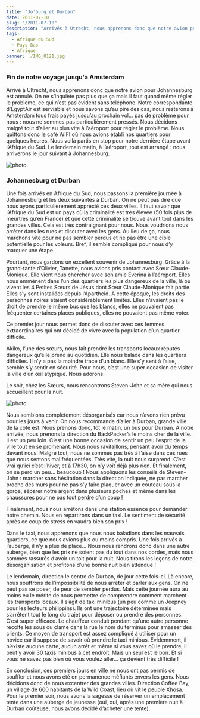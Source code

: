 ```yaml
---
title: "Jo'burg et Durban"
date: 2011-07-10
slug: "/2011-07-10"
description: "Arrivés à Utrecht, nous apprenons donc que notre avion pour Johannesburg est annulé. On ne s’inquiète pas plus que ça mais il faut quand même régler le problème, ce qui n’est pas évident sans téléphone. Notre..."
tags:
  - Afrique du Sud
  - Pays-Bas
  - Afrique
banner: ./IMG_0121.jpg
---
```


### Fin de notre voyage jusqu'à Amsterdam

Arrivé à Ultrecht, nous apprenons donc que notre avion pour Johannesburg est annulé. On ne s’inquiète pas plus que ça mais il faut quand même régler le problème, ce qui n’est pas évident sans téléphone. Notre correspondante d’EgyptAir est serviable et nous savons qu’au pire des cas, nous resterons à Amsterdam tous frais payés jusqu’au prochain vol… pas de problème pour nous : nous ne sommes pas particulièrement pressés. Nous décidons malgré tout d’aller au plus vite à l’aéroport pour régler le problème. Nous quittons donc le café WIFI où nous avions établi nos quartiers pour quelques heures. Nous voilà partis en stop pour notre dernière étape avant l’Afrique du Sud. Le lendemain matin, à l’aéroport, tout est arrangé : nous arriverons le jour suivant à Johannesburg.

![photo](./IMG_0111.jpg)

### Johannesburg et Durban

Une fois arrivés en Afrique du Sud, nous passons la première journée à Johannesburg et les deux suivantes à Durban. On ne peut pas dire que nous ayons particulièrement apprécié ces deux villes. Il faut savoir que l’Afrique du Sud est un pays où la criminalité est très élevée (50 fois plus de meurtres qu’en France) et que cette criminalité se trouve avant tout dans les grandes villes. Cela est très contraignant pour nous. Nous voudrions nous arrêter dans les rues et discuter avec les gens. Au lieu de ça, nous marchons vite pour ne pas sembler perdus et ne pas être une cible potentielle pour les voleurs. Bref, il semble compliqué pour nous d’y marquer une étape.

Pourtant, nous gardons un excellent souvenir de Johannesburg. Grâce à la grand-tante d’Olivier, Tanette, nous avions pris contact avec Sœur Claude-Monique. Elle vient nous chercher avec son amie Everina à l’aéroport. Elles nous emmènent dans l’un des quartiers les plus dangereux de la ville, là où vivent les 4 Petites Sœurs de Jésus dont Sœur Claude-Monique fait partie. Elles s'y sont installées depuis l’Apartheid. A cette époque, les droits des personnes noires étaient considérablement limités. Elles n’avaient pas le droit de prendre le même bus que les blancs, elles ne pouvaient pas fréquenter certaines places publiques, elles ne pouvaient pas même voter.

Ce premier jour nous permet donc de discuter avec ces femmes extraordinaires qui ont décidé de vivre avec la population d’un quartier difficile.

Akiko, l’une des sœurs, nous fait prendre les transports locaux réputés dangereux qu’elle prend au quotidien. Elle nous balade dans les quartiers difficiles. Il n’y a pas la moindre trace d’un blanc. Elle s’y sent à l’aise, semble s’y sentir en sécurité. Pour nous, c’est une super occasion de visiter la ville d’un œil atypique. Nous adorons.

Le soir, chez les Sœurs, nous rencontrons Steven-John et sa mère qui nous accueillent pour la nuit.

![photo](./IMG_0123.jpg)

Nous semblons complètement désorganisés car nous n’avons rien prévu pour les jours à venir. On nous recommande d’aller à Durban, grande ville de la côte est. Nous prenons donc, tôt le matin, un bus pour Durban. A notre arrivée, nous prenons la direction du BackPacker’s le moins cher de la ville. Il est un peu loin. C’est une bonne occasion de sentir un peu l’esprit de la ville tout en se promenant. Nous nous ravitaillons, pensant avoir du temps devant nous. Malgré tout, nous ne sommes pas très à l’aise dans ces rues que nous sentons mal fréquentées. Très vite, la nuit nous surprend. C’est vrai qu’ici c’est l’hiver, et à 17h30, on n’y voit déjà plus rien. Et finalement, on se perd un peu… beaucoup ! Nous appliquons les conseils de Steven-John : marcher sans hésitation dans la direction indiquée, ne pas marcher proche des murs pour ne pas s’y faire plaquer avec un couteau sous la gorge, séparer notre argent dans plusieurs poches et même dans les chaussures pour ne pas tout perdre d’un coup !

Finalement, nous nous arrêtons dans une station essence pour demander notre chemin. Nous en repartirons dans un taxi. Le sentiment de sécurité après ce coup de stress en vaudra bien son prix !

Dans le taxi, nous apprenons que nous nous baladions dans les mauvais quartiers, ce que nous avions plus ou moins compris. Une fois arrivés à l’auberge, il n’y a plus de place… Nous nous rendrons donc dans une autre auberge, bien que les prix ne soient pas du tout dans nos cordes, mais nous sommes rassurés d’avoir un toit pour la nuit. Nous tirons les leçons de notre désorganisation et profitons d’une bonne nuit bien attendue !

Le lendemain, direction le centre de Durban, de jour cette fois-ci. Là encore, nous souffrons de l’impossibilité de nous arrêter et parler aux gens. On ne peut pas se poser, de peur de sembler perdus. Mais cette journée aura au moins eu le mérite de nous permettre de comprendre comment marchent les transports locaux. Il s’agit de taxi minibus (un peu comme un Jeepney pour les lecteurs philippins). Ils ont une trajectoire déterminée mais s’arrêtent tout le long du trajet pour déposer ou prendre des personnes. C’est super efficace. Le chauffeur conduit pendant qu’une autre personne récolte les sous ou clame dans la rue le nom du terminus pour amasser des clients. Ce moyen de transport est assez compliqué à utiliser pour un novice car il suppose de savoir où prendre le taxi minibus. Evidemment, il n’existe aucune carte, aucun arrêt et même si vous savez où le prendre, il peut y avoir 30 taxis minibus à cet endroit. Mais un seul est le bon. Et si vous ne savez pas bien où vous voulez aller… ça devient très difficile !

En conclusion, ces premiers jours en ville ne nous ont pas permis de souffler et nous avons été en permanence méfiants envers les gens. Nous décidons donc de nous excentrer des grandes villes. Direction Coffee Bay, un village de 600 habitants de la Wild Coast, lieu où vit le peuple Xhosa. Pour le premier soir, nous avons la sagesse de réserver un emplacement tente dans une auberge de jeunesse (oui, oui, après une première nuit à Durban coûteuse, nous avons décidé d’acheter une tente).
